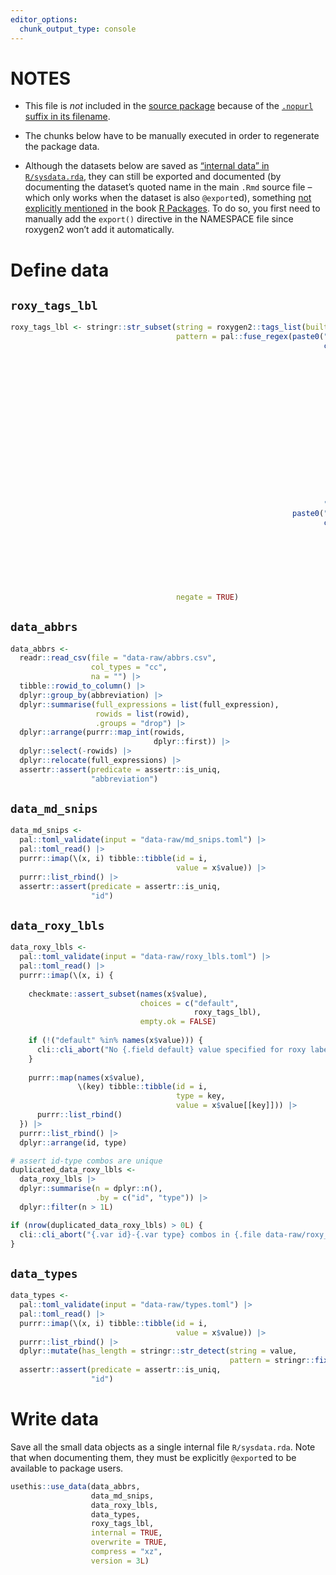 ```yaml
---
editor_options:
  chunk_output_type: console
---
```


# NOTES

-   This file is *not* included in the [source package](https://r-pkgs.org/structure.html#sec-source-package) because of the [`.nopurl` suffix in its
    filename](https://pkgpurl.rpkg.dev/reference/purl_rmd.html#-rmd-files-excluded-from-purling).

-   The chunks below have to be manually executed in order to regenerate the package data.

-   Although the datasets below are saved as ["internal data" in `R/sysdata.rda`](https://r-pkgs.org/data.html#sec-data-sysdata), they can still be exported and
    documented (by documenting the dataset's quoted name in the main `.Rmd` source file -- which only works when the dataset is also `@export`ed), something
    [not explicitly mentioned](https://coolbutuseless.github.io/2018/12/10/r-packages-internal-and-external-data/) in the book [R
    Packages](https://r-pkgs.org/data.html#sec-data-data). To do so, you first need to manually add the `export()` directive in the NAMESPACE file since
    roxygen2 won't add it automatically.

# Define data

## `roxy_tags_lbl`

```r
roxy_tags_lbl <- stringr::str_subset(string = roxygen2::tags_list(built_in = FALSE),
                                     pattern = pal::fuse_regex(paste0("^",
                                                                      c("aliases",
                                                                        "backref",
                                                                        "describeIn",
                                                                        "docType",
                                                                        "encoding",
                                                                        "family",
                                                                        "md",
                                                                        "method",
                                                                        "name",
                                                                        "noMd",
                                                                        "noRd",
                                                                        "note",
                                                                        "order",
                                                                        "rdname",
                                                                        "returns",
                                                                        "usage",
                                                                        "useDynLib"),
                                                                      "$"),
                                                               paste0("^",
                                                                      c("eval",
                                                                        "example",
                                                                        "export",
                                                                        "import",
                                                                        "include",
                                                                        "inherit",
                                                                        "raw",
                                                                        "template"))),
                                     negate = TRUE)
```

## `data_abbrs`

```r
data_abbrs <-
  readr::read_csv(file = "data-raw/abbrs.csv",
                  col_types = "cc",
                  na = "") |>
  tibble::rowid_to_column() |>
  dplyr::group_by(abbreviation) |>
  dplyr::summarise(full_expressions = list(full_expression),
                   rowids = list(rowid),
                   .groups = "drop") |>
  dplyr::arrange(purrr::map_int(rowids,
                                dplyr::first)) |>
  dplyr::select(-rowids) |>
  dplyr::relocate(full_expressions) |>
  assertr::assert(predicate = assertr::is_uniq,
                  "abbreviation")
```

## `data_md_snips`

```r
data_md_snips <-
  pal::toml_validate(input = "data-raw/md_snips.toml") |>
  pal::toml_read() |>
  purrr::imap(\(x, i) tibble::tibble(id = i,
                                     value = x$value)) |>
  purrr::list_rbind() |>
  assertr::assert(predicate = assertr::is_uniq,
                  "id")
```

## `data_roxy_lbls`

```r
data_roxy_lbls <- 
  pal::toml_validate(input = "data-raw/roxy_lbls.toml") |>
  pal::toml_read() |>
  purrr::imap(\(x, i) {
    
    checkmate::assert_subset(names(x$value),
                             choices = c("default",
                                         roxy_tags_lbl),
                             empty.ok = FALSE)
    
    if (!("default" %in% names(x$value))) {
      cli::cli_abort("No {.field default} value specified for roxy label with {.field id} {.val {i}} in {.file data-raw/roxy_lbls.toml}.")
    }
    
    purrr::map(names(x$value),
               \(key) tibble::tibble(id = i,
                                     type = key,
                                     value = x$value[[key]])) |>
      purrr::list_rbind()
  }) |>
  purrr::list_rbind() |>
  dplyr::arrange(id, type)

# assert id-type combos are unique
duplicated_data_roxy_lbls <-
  data_roxy_lbls |>
  dplyr::summarise(n = dplyr::n(),
                   .by = c("id", "type")) |>
  dplyr::filter(n > 1L)

if (nrow(duplicated_data_roxy_lbls) > 0L) {
  cli::cli_abort("{.var id}-{.var type} combos in {.file data-raw/roxy_lbls.toml} are not unique.")
}
```

## `data_types`

```r
data_types <-
  pal::toml_validate(input = "data-raw/types.toml") |>
  pal::toml_read() |>
  purrr::imap(\(x, i) tibble::tibble(id = i,
                                     value = x$value)) |>
  purrr::list_rbind() |>
  dplyr::mutate(has_length = stringr::str_detect(string = value,
                                                 pattern = stringr::fixed("{length}"))) |>
  assertr::assert(predicate = assertr::is_uniq,
                  "id")
```

# Write data

Save all the small data objects as a single internal file `R/sysdata.rda`. Note that when documenting them, they must be explicitly `@export`ed to be available
to package users.

```r
usethis::use_data(data_abbrs,
                  data_md_snips,
                  data_roxy_lbls,
                  data_types,
                  roxy_tags_lbl,
                  internal = TRUE,
                  overwrite = TRUE,
                  compress = "xz",
                  version = 3L)
```
